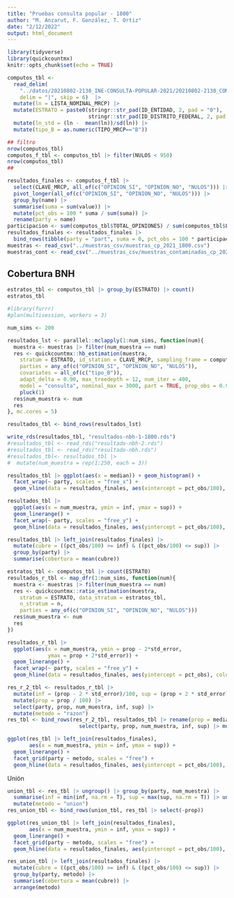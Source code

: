 ```yaml
---
title: "Pruebas consulta popular - 1800"
author: "M. Anzarut, F. González, T. Ortiz"
date: "2/12/2022"
output: html_document
---
```


```r
library(tidyverse)
library(quickcountmx)
knitr::opts_chunk$set(echo = TRUE)
```

```r
computos_tbl <-
  read_delim(
    "../datos/20210802-2130_INE-CONSULTA-POPULAR-2021/20210802-2130_COMPUTOS-INE-CP2021.csv",
    delim = "|", skip = 6)  |>
  mutate(ln = LISTA_NOMINAL_MRCP) |>
  mutate(ESTRATO = paste0(stringr::str_pad(ID_ENTIDAD, 2, pad = "0"),
                          stringr::str_pad(ID_DISTRITO_FEDERAL, 2, pad = "0"))) |> 
  mutate(ln_std = (ln -  mean(ln))/sd(ln)) |> 
  mutate(tipo_B = as.numeric(TIPO_MRCP=="B"))

## filtro
nrow(computos_tbl)
computos_f_tbl <- computos_tbl |> filter(NULOS < 950)
nrow(computos_tbl)
##

resultados_finales <- computos_f_tbl |> 
  select(CLAVE_MRCP, all_of(c("OPINION_SI", "OPINION_NO", "NULOS"))) |> 
  pivot_longer(all_of(c("OPINION_SI", "OPINION_NO", "NULOS"))) |> 
  group_by(name) |> 
  summarise(suma = sum(value)) |> 
  mutate(pct_obs = 100 * suma / sum(suma)) |> 
  rename(party = name) 
participacion <- sum(computos_tbl$TOTAL_OPINIONES) / sum(computos_tbl$LISTA_NOMINAL_MRCP)
resultados_finales <- resultados_finales |> 
  bind_rows(tibble(party = "part", suma = 0, pct_obs = 100 * participacion))
muestras <- read_csv("../muestras_csv/muestras_cp_2021_1800.csv")
muestras_cont <- read_csv("../muestras_csv/muestras_contaminadas_cp_2021_1200.csv")
```

## Cobertura BNH

```r
estratos_tbl <- computos_tbl |> group_by(ESTRATO) |> count()
estratos_tbl
```

```r
#library(furrr)
#plan(multisession, workers = 3)
```

```r
num_sims <- 200
```


```r
resultados_lst <- parallel::mclapply(1:num_sims, function(num){
  muestra <- muestras |> filter(num_muestra == num)
  res <- quickcountmx::hb_estimation(muestra,
    stratum = ESTRATO, id_station = CLAVE_MRCP, sampling_frame = computos_tbl, 
    parties = any_of(c("OPINION_SI", "OPINION_NO", "NULOS")), 
    covariates = all_of(c("tipo_B")),
    adapt_delta = 0.90, max_treedepth = 12, num_iter = 400, 
    model = "consulta", nominal_max = 3000, part = TRUE, prop_obs = 0.99) |> 
    pluck(1)
  res$num_muestra <- num
  res
}, mc.cores = 5)
```


```r
resultados_tbl <- bind_rows(resultados_lst)
```



```r
write_rds(resultados_tbl, "resultados-nbh-1-1800.rds")
#resultados_tbl <- read_rds("resultado-nbh-2.rds")
#resultados_tbl <- read_rds("resultado-nbh.rds")
#resultados_tbl<- resultados_tbl |> 
#  mutate(num_muestra = rep(1:250, each = 3))
```


```r
resultados_tbl |> ggplot(aes(x = median)) + geom_histogram() +
  facet_wrap(~ party, scales = "free_x") +
  geom_vline(data = resultados_finales, aes(xintercept = pct_obs/100), colour = "red")
```


```r
resultados_tbl |> 
  ggplot(aes(x = num_muestra, ymin = inf, ymax = sup)) +
  geom_linerange() +
  facet_wrap(~ party, scales = "free_y") + 
  geom_hline(data = resultados_finales, aes(yintercept = pct_obs/100), colour = "red")

```
```r
resultados_tbl |> left_join(resultados_finales) |> 
  mutate(cubre = ((pct_obs/100) >= inf) & ((pct_obs/100) <= sup)) |> 
  group_by(party) |>  
  summarise(cobertura = mean(cubre))
```
```r
estratos_tbl <- computos_tbl |> count(ESTRATO)
resultados_r_tbl <- map_dfr(1:num_sims, function(num){
  muestra <- muestras |> filter(num_muestra == num)
  res <- quickcountmx::ratio_estimation(muestra,
    stratum = ESTRATO, data_stratum = estratos_tbl,
    n_stratum = n,
    parties = any_of(c("OPINION_SI", "OPINION_NO", "NULOS")))
  res$num_muestra <- num
  res
})
```

```r
resultados_r_tbl |> 
  ggplot(aes(x = num_muestra, ymin = prop - 2*std_error, 
             ymax = prop + 2*std_error)) +
  geom_linerange() +
  facet_wrap(~ party, scales = "free_y") + 
  geom_hline(data = resultados_finales, aes(yintercept = pct_obs), colour = "red")

```


```r
res_r_2_tbl <- resultados_r_tbl |> 
  mutate(inf = (prop - 2 * std_error)/100, sup = (prop + 2 * std_error)/100) |>
  mutate(prop = prop / 100) |> 
  select(party, prop, num_muestra, inf, sup) |> 
  mutate(metodo = "razon") 
res_tbl <- bind_rows(res_r_2_tbl, resultados_tbl |> rename(prop = median) |> 
                       select(party, prop, num_muestra, inf, sup) |> mutate(metodo = "hbn"))
```

```r
ggplot(res_tbl |> left_join(resultados_finales), 
       aes(x = num_muestra, ymin = inf, ymax = sup)) +
  geom_linerange() +
  facet_grid(party ~ metodo, scales = "free") + 
  geom_hline(data = resultados_finales, aes(yintercept = pct_obs/100), colour = "red") 
```

Unión

```r
union_tbl <- res_tbl |> ungroup() |> group_by(party, num_muestra) |> 
  summarise(inf = min(inf, na.rm = T), sup = max(sup, na.rm = T)) |> ungroup() |> 
  mutate(metodo = "union")
res_union_tbl <- bind_rows(union_tbl, res_tbl |> select(-prop))
```

```r
ggplot(res_union_tbl |> left_join(resultados_finales), 
       aes(x = num_muestra, ymin = inf, ymax = sup)) +
  geom_linerange() +
  facet_grid(party ~ metodo, scales = "free") + 
  geom_hline(data = resultados_finales, aes(yintercept = pct_obs/100), colour = "red") 
```


```r
res_union_tbl |> left_join(resultados_finales) |> 
  mutate(cubre = ((pct_obs/100) >= inf) & ((pct_obs/100) <= sup)) |> 
  group_by(party, metodo) |>  
  summarise(cobertura = mean(cubre)) |> 
  arrange(metodo)
```
